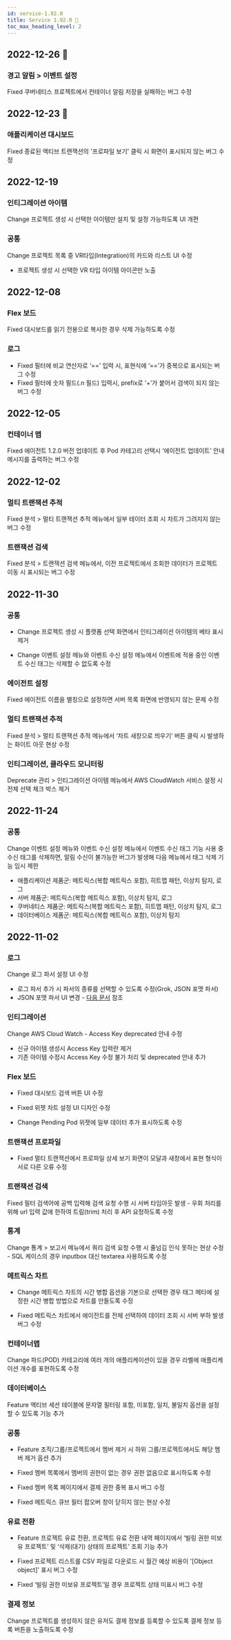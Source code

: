 ```yaml
---
id: service-1.92.0
title: Service 1.92.0 🚀
toc_max_heading_level: 2
---
```



## 2022-12-26 🚀

### 경고 알림 > 이벤트 설정

<Status>Fixed</Status> 쿠버네티스 프로젝트에서 컨테이너 알림 저장을 실패하는 버그 수정

## 2022-12-23 🚀

### 애플리케이션 대시보드 

<Status>Fixed</Status> 종료된 액티브 트랜잭션의 '프로파일 보기' 클릭 시 화면이 표시되지 않는 버그 수정

## 2022-12-19

### 인티그레이션 아이템

<Status>Change</Status> 프로젝트 생성 시 선택한 아이템만 설치 및 설정 가능하도록 UI 개편

### 공통

<Status>Change</Status> 프로젝트 목록 중 VR타입(Integration)의 카드와 리스트 UI 수정 

* 프로젝트 생성 시 선택한 VR 타입 아이템 아이콘만 노출
<!-- 프로젝트 목록 중 VR타입(Integration)의 카드/리스트 UI 수정 - 인티그레이션 아이템 아이콘 목록 → 프로젝트 생성 시 선택한 아이템 아이콘만 노출  -->

## 2022-12-08

### Flex 보드

<Status>Fixed</Status> 대시보드를 읽기 전용으로 복사한 경우 삭제 가능하도록 수정

### 로그

* <Status>Fixed</Status> 필터에 비교 연산자로 ‘==’ 입력 시, 표현식에 ‘==’가 중복으로 표시되는 버그 수정
* <Status>Fixed</Status> 필터에 숫자 필드(.n 필드) 입력시, prefix로 ‘+’가 붙어서 검색이 되지 않는 버그 수정

## 2022-12-05

### 컨테이너 맵

<Status>Fixed</Status> 에이전트 1.2.0 버전 업데이트 후 Pod 카테고리 선택시 ‘에이전트 업데이트’ 안내 메시지를 출력하는 버그 수정

## 2022-12-02

### 멀티 트랜잭션 추적

<Status>Fixed</Status> <UI>분석</UI> > <UI>멀티 트랜잭션 추적</UI> 메뉴에서 일부 테이터 조회 시 차트가 그려지지 않는 버그 수정

### 트랜잭션 검색

<Status>Fixed</Status> <UI>분석</UI> > <UI>트랜잭션 검색</UI> 메뉴에서, 이전 프로젝트에서 조회한 데이터가 프로젝트 이동 시 표시되는 버그 수정

## 2022-11-30

### 공통

* <Status>Change</Status> 프로젝트 생성 시 플랫폼 선택 화면에서 인티그레이션 아이템의 베타 표시 제거

* <Status>Change</Status> <UI>이벤트 설정</UI> 메뉴와 <UI>이벤트 수신 설정</UI> 메뉴에서 이벤트에 적용 중인 <UI>이벤트 수신 태그</UI>는 삭제할 수 없도록 수정

### 에이전트 설정

<Status>Fixed</Status> 에이전트 이름을 별칭으로 설정하면 서버 목록 화면에 반영되지 않는 문제 수정

### 멀티 트랜잭션 추적

<Status>Fixed</Status> <UI>분석</UI> > <UI>멀티 트랜잭션 추적</UI> 메뉴에서 ‘차트 새창으로 띄우기’ 버튼 클릭 시 발생하는 화이트 아웃 현상 수정

### 인티그레이션, 클라우드 모니터링

<Status>Deprecate</Status> <UI>관리</UI> > <UI>인티그레이션 아이템</UI> 메뉴에서 AWS CloudWatch 서비스 설정 시 <UI>전체 선택</UI> 체크 박스 제거

## 2022-11-24

### 공통

<Status>Change</Status> <UI>이벤트 설정</UI> 메뉴와 <UI>이벤트 수신 설정</UI> 메뉴에서 <UI>이벤트 수신 태그</UI> 기능 사용 중 수신 태그를 삭제하면, 알림 수신이 불가능한 버그가 발생해 다음 메뉴에서 태그 삭제 기능 임시 제한

* 애플리케이션 제품군: 메트릭스(복합 메트릭스 포함), 히트맵 패턴, 이상치 탐지, 로그
* 서버 제품군: 메트릭스(복합 메트릭스 포함), 이상치 탐지, 로그
* 쿠버네티스 제품군: 메트릭스(복합 메트릭스 포함), 히트맵 패턴, 이상치 탐지, 로그
* 데이터베이스 제품군: 메트릭스(복합 메트릭스 포함), 이상치 탐지

## 2022-11-02

### 로그

<Status>Change</Status> 로그 파서 설정 UI 수정

* 로그 파서 추가 시 파서의 종류를 선택할 수 있도록 수정(Grok, JSON 포맷 파서)
* JSON 포맷 파서 UI 변경 - [다음 문서](../../log/log-setting) 참조

### 인티그레이션

<Status>Change</Status> AWS Cloud Watch - Access Key deprecated 안내 수정

* 신규 아이템 생성시 Access Key 입력란 제거
* 기존 아이템 수정시 Access Key 수정 불가 처리 및 deprecated 안내 추가

### Flex 보드

* <Status>Fixed</Status> 대시보드 검색 버튼 UI 수정

* <Status>Fixed</Status> 위젯 차트 설정 UI 디자인 수정

* <Status>Change</Status> Pending Pod 위젯에 일부 데이터 추가 표시하도록 수정

### 트랜잭션 프로파일

* <Status>Fixed</Status> 멀티 트랜잭션에서 프로파일 상세 보기 화면이 모달과 새창에서 표현 형식이 서로 다른 오류 수정

### 트랜잭션 검색

<Status>Fixed</Status> 필터 검색어에 공백 입력해 검색 요청 수행 시 서버 타임아웃 발생 - 우회 처리를 위해 url 입력 값에 한하여 트림(trim) 처리 후 API 요청하도록 수정

### 통계

<Status>Change</Status> <UI>통계</UI> > <UI>보고서</UI> 메뉴에서 쿼리 검색 요청 수행 시 줄넘김 인식 못하는 현상 수정 - SQL 케이스의 경우 inputbox 대신 textarea 사용하도록 수정

### 메트릭스 차트

* <Status>Change</Status> 메트릭스 차트의 <UI>시간 병합</UI> 옵션을 <UI>기본</UI>으로 선택한 경우 태그 메타에 설정한 시간 병합 방법으로 차트를 만들도록 수정

* <Status>Fixed</Status> 메트릭스 차트에서 에이전트를 전체 선택하여 데이터 조회 시 서버 부하 발생 버그 수정

### 컨테이너맵

<Status>Change</Status> 파드(POD) 카테고리에 여러 개의 애플리케이션이 있을 경우 라벨에 애플리케이션 개수를 표현하도록 수정

<!-- <Status>Change</Status> 컨테이너맵 데이터의 duration을 **front.config** 파일에서도 설정할 수 있도록 수정 -->

### 데이터베이스

<Status>Feature</Status> 액티브 세션 테이블에 문자열 필터링 <UI>포함</UI>, <UI>미포함</UI>, <UI>일치</UI>, <UI>불일치</UI> 옵션을 설정할 수 있도록 기능 추가

### 공통

* <Status>Feature</Status> 조직/그룹/프로젝트에서 멤버 제거 시 하위 그룹/프로젝트에서도 해당 멤버 제거 옵션 추가

* <Status>Fixed</Status> 멤버 목록에서 멤버의 권한이 없는 경우 <UI>권한 없음</UI>으로 표시하도록 수정

* <Status>Fixed</Status> 멤버 목록 페이지에서 결제 권한 중복 표시 버그 수정

* <Status>Fixed</Status> 메트릭스 큐브 필터 팝오버 창이 닫히지 않는 현상 수정

### 유료 전환

* <Status>Feature</Status> 프로젝트 유료 전환, 프로젝트 유료 전환 내역 페이지에서 ‘빌링 권한 미보유 프로젝트’ 및 ‘삭제(대기) 상태의 프로젝트’ 조회 기능 추가

* <Status>Fixed</Status> 프로젝트 리스트를 CSV 파일로 다운로드 시 월간 예상 비용이 '[Object object]' 표시 버그 수정

* <Status>Fixed</Status> ‘빌링 권한 미보유 프로젝트’일 경우 프로젝트 상태 미표시 버그 수정

### 결제 정보

<Status>Change</Status> 프로젝트를 생성하지 않은 유저도 결제 정보를 등록할 수 있도록 결제 정보 등록 버튼을 노출하도록 수정